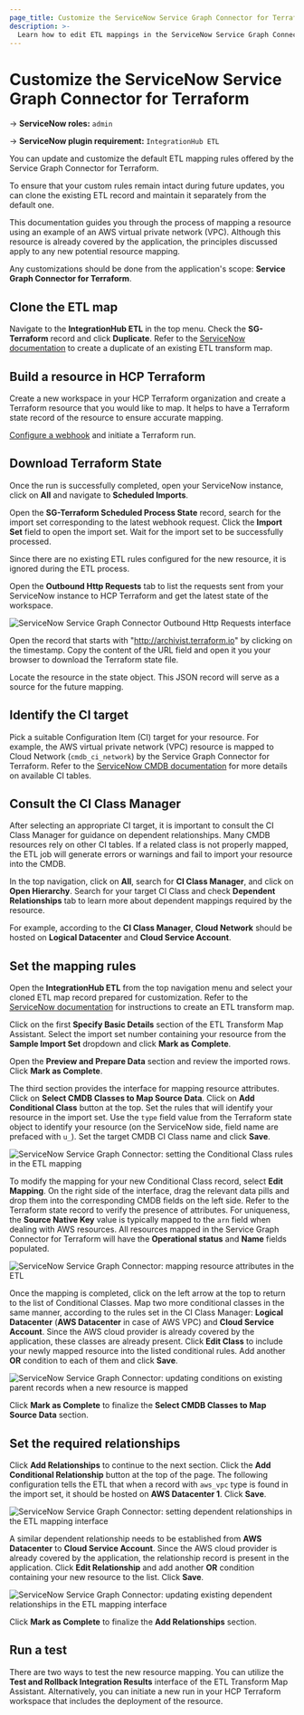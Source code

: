 ```yaml
---
page_title: Customize the ServiceNow Service Graph Connector for Terraform
description: >-
  Learn how to edit ETL mappings in the ServiceNow Service Graph Connector for Terraform integration.
---
```


# Customize the ServiceNow Service Graph Connector for Terraform

-> **ServiceNow roles:** `admin`

-> **ServiceNow plugin requirement:** `IntegrationHub ETL`

You can update and customize the default ETL mapping rules offered by the Service Graph Connector for Terraform. 

To ensure that your custom rules remain intact during future updates, you can clone the existing ETL record and maintain it separately from the default one.

This documentation guides you through the process of mapping a resource using an example of an AWS virtual private network (VPC). Although this resource is already covered by the application, the principles discussed apply to any new potential resource mapping.

Any customizations should be done from the application's scope: **Service Graph Connector for Terraform**.

## Clone the ETL map

Navigate to the **IntegrationHub ETL** in the top menu. Check the **SG-Terraform** record and click **Duplicate**. Refer to the [ServiceNow documentation](https://docs.servicenow.com/en-US/bundle/utah-servicenow-platform/page/product/configuration-management/task/duplicate-cmdb-transform-map.html) to create a duplicate of an existing ETL transform map.

## Build a resource in HCP Terraform

Create a new workspace in your HCP Terraform organization and create a Terraform resource that you would like to map. It helps to have a Terraform state record of the resource to ensure accurate mapping. 

[Configure a webhook](/terraform/cloud-docs/integrations/service-now/service-graph/service-graph-setup#configure-terraform-webhook) and initiate a Terraform run.

## Download Terraform State

Once the run is successfully completed, open your ServiceNow instance, click on **All** and navigate to **Scheduled Imports**. 

Open the **SG-Terraform Scheduled Process State** record, search for the import set corresponding to the latest webhook request. Click the **Import Set** field to open the import set. Wait for the import set to be successfully processed. 

Since there are no existing ETL rules configured for the new resource, it is ignored during the ETL process.

Open the **Outbound Http Requests** tab to list the requests sent from your ServiceNow instance to HCP Terraform and get the latest state of the workspace. 

![ServiceNow Service Graph Connector Outbound Http Requests interface](/img/docs/service-now-service-graph-state-object-url.png)

Open the record that starts with "http://archivist.terraform.io" by clicking on the timestamp. Copy the content of the URL field and open it you your browser to download the Terraform state file.

Locate the resource in the state object. This JSON record will serve as a source for the future mapping.

## Identify the CI target

Pick a suitable Configuration Item (CI) target for your resource. For example, the AWS virtual private network (VPC) resource is mapped to Cloud Network (`cmdb_ci_network`) by the Service Graph Connector for Terraform. Refer to the [ServiceNow CMDB documentation](https://docs.servicenow.com/en-US/bundle/utah-servicenow-platform/page/product/configuration-management/reference/cmdb-tables-details.html) for more details on available CI tables.

## Consult the CI Class Manager

After selecting an appropriate CI target, it is important to consult the CI Class Manager for guidance on dependent relationships. Many CMDB resources rely on other CI tables. If a related class is not properly mapped, the ETL job will generate errors or warnings and fail to import your resource into the CMDB.

In the top navigation, click on **All**, search for **CI Class Manager**, and click on **Open Hierarchy**. Search for your target CI Class and check **Dependent Relationships** tab to learn more about dependent mappings required by the resource.

For example, according to the **CI Class Manager**, **Cloud Network** should be hosted on **Logical Datacenter** and **Cloud Service Account**.

## Set the mapping rules

Open the **IntegrationHub ETL** from the top navigation menu and select your cloned ETL map record prepared for customization. Refer to the [ServiceNow documentation](https://docs.servicenow.com/en-US/bundle/utah-servicenow-platform/page/product/configuration-management/concept/create-etl-transform-map.html) for instructions to create an ETL transform map.

Click on the first **Specify Basic Details** section of the ETL Transform Map Assistant. Select the import set number containing your resource from the **Sample Import Set** dropdown and click **Mark as Complete**.

Open the **Preview and Prepare Data** section and review the imported rows. Click **Mark as Complete**.

The third section provides the interface for mapping resource attributes. Click on **Select CMDB Classes to Map Source Data**. Click on **Add Conditional Class** button at the top. Set the rules that will identify your resource in the import set. Use the `type` field value from the Terraform state object to identify your resource (on the ServiceNow side, field name are prefaced with `u_`). Set the target CMDB CI Class name and click **Save**.

![ServiceNow Service Graph Connector: setting the Conditional Class rules in the ETL mapping](/img/docs/service-now-service-graph-conditional-class-mapping.png)

To modify the mapping for your new Conditional Class record, select **Edit Mapping**. On the right side of the interface, drag the relevant data pills and drop them into the corresponding CMDB fields on the left side. Refer to the Terraform state record to verify the presence of attributes. For uniqueness, the **Source Native Key** value is typically mapped to the `arn` field when dealing with AWS resources. All resources mapped in the Service Graph Connector for Terraform will have the **Operational status** and **Name** fields populated.

![ServiceNow Service Graph Connector: mapping resource attributes in the ETL](/img/docs/service-now-service-graph-etl-attribute-mapping.png)

Once the mapping is completed, click on the left arrow at the top to return to the list of Conditional Classes. Map two more conditional classes in the same manner, according to the rules set in the CI Class Manager: **Logical Datacenter** (**AWS Datacenter** in case of AWS VPC) and **Cloud Service Account**. Since the AWS cloud provider is already covered by the application, these classes are already present. Click **Edit Class**  to include your newly mapped resource into the listed conditional rules. Add another **OR** condition to each of them and click **Save**. 

![ServiceNow Service Graph Connector: updating conditions on existing parent records when a new resource is mapped](/img/docs/service-now-service-graph-etl-condition-update.png)

Click **Mark as Complete** to finalize the **Select CMDB Classes to Map Source Data** section. 

## Set the required relationships

Click **Add Relationships** to continue to the next section. Click the **Add Conditional Relationship** button at the top of the page. The following configuration tells the ETL that when a record with `aws_vpc` type is found in the import set, it should be hosted on **AWS Datacenter 1**. Click **Save**.

![ServiceNow Service Graph Connector: setting dependent relationships in the ETL mapping interface](/img/docs/service-now-service-graph-etl-setting-relationship.png)

A similar dependent relationship needs to be established from **AWS Datacenter** to **Cloud Service Account**. Since the AWS cloud provider is already covered by the application, the relationship record is present in the application. Click **Edit Relationship** and add another **OR** condition containing your new resource to the list. Click **Save**.

![ServiceNow Service Graph Connector: updating existing dependent relationships in the ETL mapping interface](/img/docs/service-now-service-graph-etl-editing-relationship.png)

Click **Mark as Complete** to finalize the **Add Relationships** section. 

## Run a test

There are two ways to test the new resource mapping. You can utilize the **Test and Rollback Integration Results** interface of the ETL Transform Map Assistant. Alternatively, you can initiate a new run in your HCP Terraform workspace that includes the deployment of the resource.